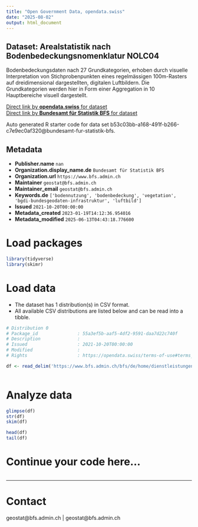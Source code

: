 ```yaml
---
title: "Open Government Data, opendata.swiss"
date: "2025-08-02"
output: html_document
---
```


## Dataset: Arealstatistik nach Bodenbedeckungsnomenklatur NOLC04

Bodenbedeckungsdaten nach 27 Grundkategorien, erhoben durch visuelle Interpretation von Stichprobenpunkten eines regelmässigen 100m-Rasters auf dreidimensional dargestellten, digitalen Luftbildern. Die Grundkategorien werden hier in Form einer Aggregation in 10 Hauptbereiche visuell dargestellt.

[Direct link by **opendata.swiss** for dataset](https://opendata.swiss/de/dataset/arealstatistik-nach-bodenbedeckungsnomenklatur-nolc04)<br>
[Direct link by **Bundesamt für Statistik BFS** for dataset](https://www.bfs.admin.ch/bfs/de/home/dienstleistungen/geostat/geodaten-bundesstatistik/boden-nutzung-bedeckung-eignung/arealstatistik-schweiz.assetdetail.32376295.html)

Auto generated R starter code for data set b53c03bb-a168-491f-b266-c7e9ec0af320@bundesamt-fur-statistik-bfs.

## Metadata

- **Publisher.name** `nan`
- **Organization.display_name.de** `Bundesamt für Statistik BFS`
- **Organization.url** `https://www.bfs.admin.ch`
- **Maintainer** `geostat@bfs.admin.ch`
- **Maintainer_email** `geostat@bfs.admin.ch`
- **Keywords.de** `['bodennutzung', 'bodenbedeckung', 'vegetation', 'bgdi-bundesgeodaten-infrastruktur', 'luftbild']`
- **Issued** `2021-10-20T00:00:00`
- **Metadata_created** `2023-01-19T14:12:36.954016`
- **Metadata_modified** `2025-06-13T04:43:18.776600`


# Load packages

```r

library(tidyverse)
library(skimr)

```

# Load data

-   The dataset has 1 distribution(s) in CSV format.
-   All available CSV distributions are listed below and can be read into a tibble.

```r

# Distribution 0
# Package_id               : 55a3ef5b-aaf5-4df2-9591-daa7d22c740f
# Description              : 
# Issued                   : 2021-10-20T00:00:00
# Modified                 : 
# Rights                   : https://opendata.swiss/terms-of-use#terms_by_ask

df <- read_delim('https://www.bfs.admin.ch/bfs/de/home/dienstleistungen/geostat/geodaten-bundesstatistik/boden-nutzung-bedeckung-eignung/arealstatistik-schweiz.assetdetail.32376296.html')



```

# Analyze data

```r

glimpse(df)
str(df)
skim(df)

head(df)
tail(df)

```

# Continue your code here...

```r

```

------------------------------------------------------------------------

# Contact

geostat@bfs.admin.ch | geostat@bfs.admin.ch
